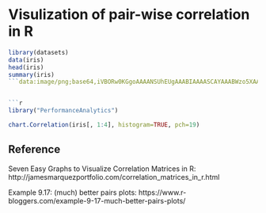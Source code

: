 
# Visulization of pair-wise correlation in R


```r
library(datasets)
data(iris)
head(iris)
summary(iris)
```data:image/png;base64,iVBORw0KGgoAAAANSUhEUgAAABIAAAASCAYAAABWzo5XAAAAWElEQVR42mNgGPTAxsZmJsVqQApgmGw1yApwKcQiT7phRBuCzzCSDSHGMKINIeDNmWQlA2IigKJwIssQkHdINgxfmBBtGDEBS3KCxBc7pMQgMYE5c/AXPwAwSX4lV3pTWwAAAABJRU5ErkJggg==


```r
library("PerformanceAnalytics")

chart.Correlation(iris[, 1:4], histogram=TRUE, pch=19)
```


## Reference


Seven Easy Graphs to Visualize Correlation Matrices in R: http://jamesmarquezportfolio.com/correlation_matrices_in_r.html

Example 9.17: (much) better pairs plots: https://www.r-bloggers.com/example-9-17-much-better-pairs-plots/
